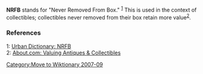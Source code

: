 {{dicdef}}
'''NRFB''' stands for "Never Removed From Box." <sup>[http://www.urbandictionary.com/define.php?term=nrfb 1]</sup> This is used in the context of collectibles; collectibles never removed from their box retain more value<sup>[http://antiques.about.com/od/valuationtips/a/aa092099.htm 2]</sup>.

===References===
1: [http://www.urbandictionary.com/define.php?term=nrfb Urban Dictionary: NRFB]<br/>
2: [http://antiques.about.com/od/valuationtips/a/aa092099.htm About.com: Valuing Antiques & Collectibles]

[[Category:Move to Wiktionary 2007-09]]